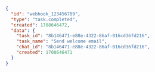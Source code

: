 ```json
{
  "id": "webhook_123456789",
  "type": "task.completed",
  "created": 1708646472,
  "data": {
    "task_id": "8b146471-e88e-4322-86af-016cd36fd216",
    "task_name": "Send welcome email",
    "chat_id": "8b146471-e88e-4322-86af-016cd36fd216",
    "created": 1708646471
  }
}
```
